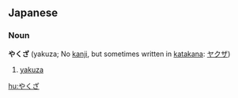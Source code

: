 ==Japanese==
===Noun===
'''やくざ''' (yakuza; No [[kanji]], but sometimes written in [[katakana]]: [[ヤクザ]])

# [[yakuza]]

[[hu:やくざ]]